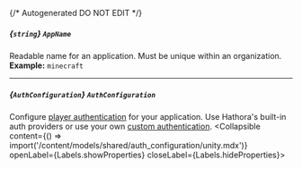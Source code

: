 {/* Autogenerated DO NOT EDIT  */}

##### *{`string`}* `AppName`
Readable name for an application. Must be unique within an organization.
<br/>
**Example:** `minecraft`

---
##### *{`AuthConfiguration`}* `AuthConfiguration`
Configure [player authentication](https://hathora.dev/docs/lobbies\-and\-matchmaking/auth\-service) for your application. Use Hathora's built\-in auth providers or use your own [custom authentication](https://hathora.dev/docs/lobbies\-and\-matchmaking/auth\-service\#custom\-auth\-provider).
<Collapsible content={() => import('/content/models/shared/auth_configuration/unity.mdx')} openLabel={Labels.showProperties} closeLabel={Labels.hideProperties}>
</Collapsible>


